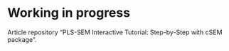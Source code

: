# Working in progress

Article repository "PLS-SEM Interactive Tutorial: Step-by-Step with cSEM package".
